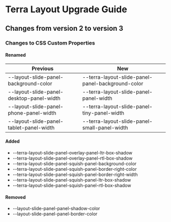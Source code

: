 

<Badge />

# Terra Layout Upgrade Guide
## Changes from version 2 to version 3
### Changes to CSS Custom Properties

#### Renamed
| Previous | New |
|-|-|
| --layout-slide-panel-background-color | --terra-layout-slide-panel-panel-background-color |
| --layout-slide-panel-desktop-panel-width | --terra-layout-slide-panel-panel-width |
| --layout-slide-panel-phone-panel-width | --terra-layout-slide-panel-tiny-panel-width |
| --layout-slide-panel-tablet-panel-width | --terra-layout-slide-panel-small-panel-width |

#### Added
* --terra-layout-slide-panel-overlay-panel-ltr-box-shadow
* --terra-layout-slide-panel-overlay-panel-rtl-box-shadow
* --terra-layout-slide-panel-squish-panel-background-color
* --terra-layout-slide-panel-squish-panel-border-right-color
* --terra-layout-slide-panel-squish-panel-border-right-width
* --terra-layout-slide-panel-squish-panel-ltr-box-shadow
* --terra-layout-slide-panel-squish-panel-rtl-box-shadow

#### Removed
* --layout-slide-panel-panel-shadow-color
* --layout-slide-panel-panel-border-color
